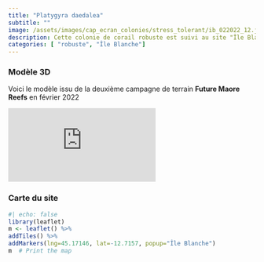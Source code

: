 ```yaml
---
title: "Platygyra daedalea"
subtitle: ""
image: /assets/images/cap_ecran_colonies/stress_tolerant/ib_022022_12.jpg
description: Cette colonie de corail robuste est suivi au site "Île Blanche"
categories: [ "robuste", "Île Blanche"]
---
```

### Modèle 3D

Voici le modèle issu de la deuxième campagne de terrain __Future Maore Reefs__ en février 2022

<div class="resp-container"> <iframe class="resp-content" title="Platygyra daedalea" frameborder="0" allowfullscreen mozallowfullscreen="true" webkitallowfullscreen="true" allow="autoplay; fullscreen; xr-spatial-tracking" xr-spatial-tracking execution-while-out-of-viewport execution-while-not-rendered web-share src="https://api.sketchfab.com/models/1f7e498686c04dd68e6ad96a5d583c70/embed?autostart=1&annotations_visible=0&preload=1&ui_infos=0&ui_inspector=0&ui_watermark_link=0&ui_watermark=0&ui_settings=0"> </iframe> </div>
### Carte du site
```r
#| echo: false
library(leaflet)
m <- leaflet() %>%
addTiles() %>% 
addMarkers(lng=45.17146, lat=-12.7157, popup="Île Blanche")
m  # Print the map
```

